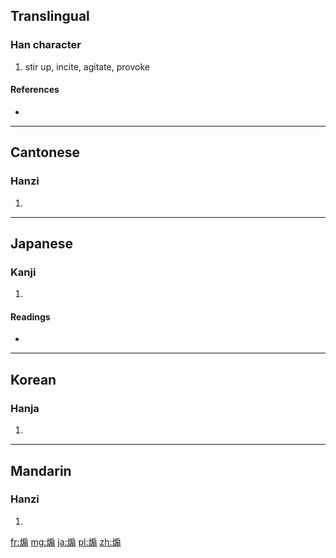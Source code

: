 {{also|搧}}
==Translingual==

===Han character===
{{Han char|rn=86|rad=火|as=10|sn=14|four=9382<sub>7</sub>|canj=火竹尸一 (FHSM), 火戈尸一 (FISM)}}

# stir up, incite, agitate, provoke

====References====
* {{Han ref|kx=0678.250|dkj=19272|dj=1090.150|hdz=32225.060|uh=717D|ud=29053|bh=BAB4|bd=47796}}

----

==Cantonese==

===Hanzi===
{{yue-hanzi|jyut=|y=sin3}}

# {{defn|lang=yue|sort=火10}}

----

==Japanese==

===Kanji===
{{ja-kanji|grade=|rs=火10}}

# {{defn|lang=ja|sort=火10}}

====Readings====
* {{ja-readings|on=[[せん]] (sen)|kun=[[あおる]] (aoru), [[おだてる]] (odateru), [[おこる]] (okoru)}}

----

==Korean==

===Hanja===
{{ko-hanja|hangeul=선|eumhun=|rv=seon|mr=sŏn|y=sen}}

# {{defn|lang=ko|sort=火10}}

----

==Mandarin==

===Hanzi===
{{cmn-hanzi|pin=[[shān]] ([[shan1]])|wg=shan<sup>1</sup>}}

# {{defn|lang=cmn|sort=火10}}

[[fr:煽]]
[[mg:煽]]
[[ja:煽]]
[[pl:煽]]
[[zh:煽]]
